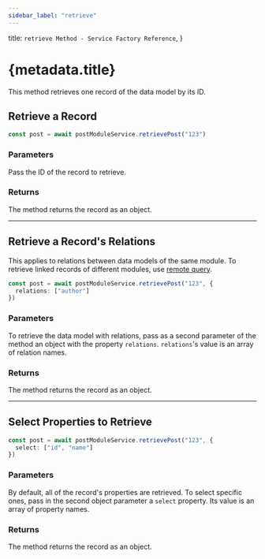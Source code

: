 ```yaml
---
sidebar_label: "retrieve"
---
```


  title: `retrieve Method - Service Factory Reference`,
}

# {metadata.title}

This method retrieves one record of the data model by its ID.

## Retrieve a Record

```ts
const post = await postModuleService.retrievePost("123")
```

### Parameters

Pass the ID of the record to retrieve.

### Returns

The method returns the record as an object.

---

## Retrieve a Record's Relations

<Note>

This applies to relations between data models of the same module. To retrieve linked records of different modules, use [remote query](!docs!/advanced-development/modules/remote-query).

</Note>

```ts
const post = await postModuleService.retrievePost("123", {
  relations: ["author"]
})
```

### Parameters

To retrieve the data model with relations, pass as a second parameter of the method an object with the property `relations`. `relations`'s value is an array of relation names.

### Returns

The method returns the record as an object.

---

## Select Properties to Retrieve

```ts
const post = await postModuleService.retrievePost("123", {
  select: ["id", "name"]
})
```

### Parameters

By default, all of the record's properties are retrieved. To select specific ones, pass in the second object parameter a `select` property. Its value is an array of property names.

### Returns

The method returns the record as an object.
